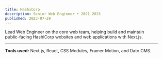 ```yaml
---
title: HashiCorp
description: Senior Web Engineer • 2021-2023
published: 2023-07-29
---
```


Lead Web Engineer on the core web team, helping build and maintain public-facing
HashiCorp websites and web applications with Next.js.

---

**Tools used:** Next.js, React, CSS Modules, Framer Motion, and Dato CMS.
